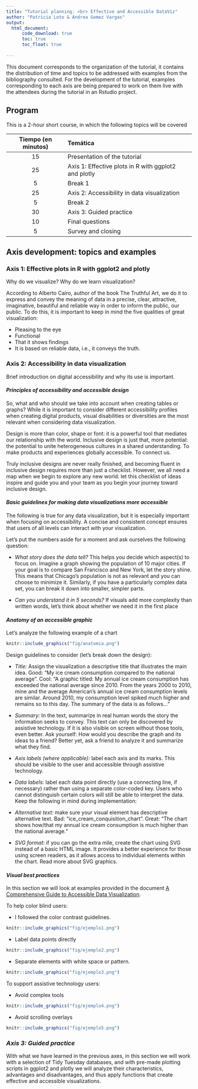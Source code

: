 ```yaml
---
title: "Tutorial planning: <br> Effective and Accessible DataViz"
author: "Patricia Loto & Andrea Gomez Vargas"
output: 
  html_document:
      code_download: true
      toc: true
      toc_float: true
      
---
```


This document corresponds to the organization of the tutorial, it contains the distribution of time and topics to be addressed with examples from the bibliography consulted. For the development of the tutorial, examples corresponding to each axis are being prepared to work on them live with the attendees during the tutorial in an Rstudio project. 


## Program


This is a 2-hour short course, in which the following topics will be covered


|Tiempo (en minutos) | Temática | 
|:---:|:------|:------|
|15 | Presentation of the tutorial |
|25 | Axis 1:     Effective plots in R with ggplot2 and plotly|
|5  | Break 1 |
|25 | Axis 2: Accessibility in data visualization |
|5  | Break 2|
|30 | Axis 3: Guided practice |
|10 | Final questions |
|5  | Survey and closing|


## Axis development: topics and examples


### Axis 1: Effective plots in R with ggplot2 and plotly
Why do we visualize? Why do we learn visualization? 

According to Alberto Cairo, author of the book The Truthful Art, we do it to express and convey the meaning of data in a precise, clear, attractive, imaginative, beautiful and reliable way in order to inform the public, our public. To do this, it is important to keep in mind the five qualities of great visualization:


- Pleasing to the eye
- Functional
- That it shows findings
- It is based on reliable data, i.e., it conveys the truth. 
 

### Axis 2: Accessibility in data visualization
Brief introduction on digital accessibility and why its use is important.

#### *Principles of accessibility and accessible design*

So, what and who should we take into account when creating tables or graphs?
While it is important to consider different accessibility profiles when creating digital products, visual disabilities or diversities are the most relevant when considering data visualization.

Design is more than color, shape or font: it is a powerful tool that mediates our relationship with the world. Inclusive design is just that, more potential: the potential to unite heterogeneous cultures in a shared understanding. To make products and experiences globally accessible. To connect us.
 
Truly inclusive designs are never really finished, and becoming fluent in inclusive design requires more than just a checklist. However, we all need a map when we begin to explore any new world: let this checklist of ideas inspire and guide you and your team as you begin your journey toward inclusive design.

#### *Basic guidelines for making data visualizations more accessible*

The following is true for any data visualization, but it is especially important when focusing on accessibility. A concise and consistent concept ensures that users of all levels can interact with your visualization. 

Let's put the numbers aside for a moment and ask ourselves the following question:

- *What story does the data tell?* This helps you decide which aspect(s) to focus on. Imagine a graph showing the population of 10 major cities. If your goal is to compare San Francisco and New York, let the story shine. This means that Chicago's population is not as relevant and you can choose to minimize it. Similarly, if you have a particularly complex data set, you can break it down into smaller, simpler parts.


- *Can you understand it in 5 seconds?* If visuals add more complexity than written words, let's think about whether we need it in the first place

#### *Anatomy of an accessible graphic*
Let's analyze the following example of a chart


```r
knitr::include_graphics("fig/anatomia.png")
```


Design guidelines to consider (let's break down the design):

- *Title:* Assign the visualization a descriptive title that illustrates the main idea.
Good: "My ice cream consumption compared to the national average".
Cool: "A graphic titled: My annual ice cream consumption has exceeded the national average since 2010. From the years 2000 to 2010, mine and the average American's annual ice cream consumption levels are similar. Around 2010, my consumption level spiked much higher and remains so to this day. The summary of the data is as follows..."


- *Summary:* In the text, summarize in real human words the story the information seeks to convey. This text can only be discovered by assistive technology. If it is also visible on screen without those tools, even better.
Ask yourself: How would you describe the graph and its ideas to a friend? Better yet, ask a friend to analyze it and summarize what they find.


- *Axis labels (where applicable):* label each axis and its marks. This should be visible to the user and accessible through assistive technology.


- *Data labels:* label each data point directly (use a connecting line, if necessary) rather than using a separate color-coded key. Users who cannot distinguish certain colors will still be able to interpret the data.
Keep the following in mind during implementation:



- *Alternative text:* make sure your visual element has descriptive alternative text.
Bad: "ice_cream_conquisition_chart".
Great: "The chart shows how/that my annual ice cream consumption is much higher than the national average."


- *SVG format:* if you can go the extra mile, create the chart using SVG instead of a basic HTML image. It provides a better experience for those using screen readers, as it allows access to individual elements within the chart. Read more about SVG graphics.


#### *Visual best practices*

In this section we will look at examples provided in the document [A Comprehensive Guide to Accessible Data Visualization](https://www.betterment.com/design/accessible-data-visualization).

To help color blind users: 

- I followed the color contrast guidelines. 



```r
knitr::include_graphics("fig/ejemplo1.png")
```

- Label data points directly



```r
knitr::include_graphics("fig/ejemplo2.png")
```

- Separate elements with white space or pattern. 



```r
knitr::include_graphics("fig/ejemplo3.png")
```

To support assistive technology users:

- Avoid complex tools
 
 
 
```r
knitr::include_graphics("fig/ejemplo4.png")
```

- Avoid scrolling overlays


```r
knitr::include_graphics("fig/ejemplo5.png")
```

### *Axis 3: Guided practice*


With what we have learned in the previous axes, in this section we will work with a selection of Tidy Tuesday databases, and with pre-made plotting scripts in ggplot2 and plotly we will analyze their characteristics, advantages and disadvantages, and thus apply functions that create effective and accessible visualizations. 


